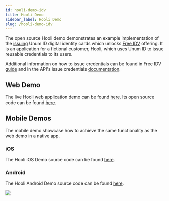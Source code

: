 ```yaml
---
id: hooli-demo-idv
title: Hooli Demo
sidebar_label: Hooli Demo
slug: /hooli-demo-idv
---
```



The open source Hooli demo demonstrates an example implementation of the [issuing](https://www.unumid.co/issue) Unum ID digital identity cards which unlocks [Free IDV](/free-idv-guide) offering. It is an application for a fictional customer, Hooli, which uses Unum ID to issue reusable <Tip type="credential">credentials</Tip> to its users. 

Additional information on how to issue credentials can be found in Free IDV [guide](/free-idv-guide) and in the API's issue credentials [documentation](/api-overview#issue-credentials).

## Web Demo
The live Hooli web application demo can be found [here](https://hooli-web.demo.sandbox-unumid.co/login). Its open source code can be found [here](https://github.com/UnumID/Hooli-Demo-Web).

## Mobile Demos
The mobile demo showcase how to achieve the same functionality as the web demo in a native app.

### iOS
The Hooli iOS Demo source code can be found [here](https://github.com/UnumID/Hooli-iOS).

### Android
The Hooli Android Demo source code can be found [here](https://github.com/UnumID/UnumIDWebWallet-android).

![](/img/hooli-ios.png)
